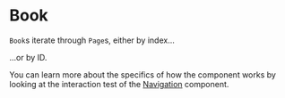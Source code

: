 
<Meta of={Stories} />

# Book

`Book`s iterate through `Page`s, either by index...
<Canvas of={Stories.Index} sourceState="shown" />

...or by ID.
<Canvas of={Stories.ID} sourceState="shown" />

You can learn more about the specifics of how the component works by looking at the interaction test of the [Navigation](
/story/components-book--navigation) component.
